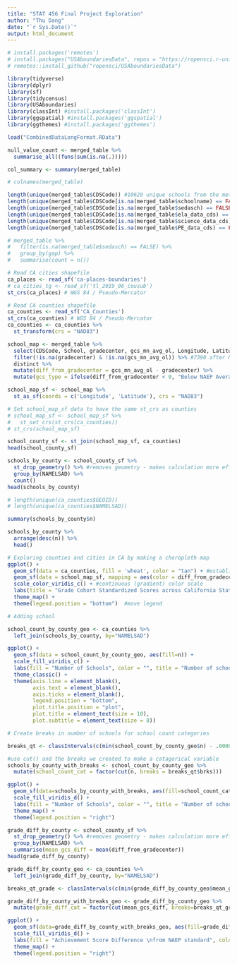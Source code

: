 ```yaml
---
title: "STAT 456 Final Project Exploration"
author: "Thu Dang"
date: "`r Sys.Date()`"
output: html_document
---
```


```r

# install.packages('remotes')
# install.packages("USAboundariesData", repos = "https://ropensci.r-universe.dev", type = "source")
# remotes::install_github("ropensci/USAboundariesData")

library(tidyverse)
library(dplyr)
library(sf)
library(tidycensus)
library(USAboundaries)  
library(classInt) #install.packages('classInt')
library(ggspatial) #install.packages('ggspatial')
library(ggthemes) #install.packages('ggthemes')

```

```r
load("CombinedDataLongFormat.RData")
```

```r
null_value_count <- merged_table %>% 
  summarise_all((funs(sum(is.na(.))))) 

col_summary <- summary(merged_table)

# colnames(merged_table)

length(unique(merged_table$CDSCode)) #10629 unique schools from the metadata
length(unique(merged_table$CDSCode[is.na(merged_table$schoolname) == FALSE])) #4385 unique matched schools for Jeremy's california school data
length(unique(merged_table$CDSCode[is.na(merged_table$sedasch) == FALSE])) #7390 unique matched schools for Stanford data
length(unique(merged_table$CDSCode[is.na(merged_table$ela_data_cds) == FALSE])) #814 unique matched schools for ela data
length(unique(merged_table$CDSCode[is.na(merged_table$science_data_cds) == FALSE])) #495 unique matched schools for science data
length(unique(merged_table$CDSCode[is.na(merged_table$PE_data_cds) == FALSE])) #501 unique matched schools for pe data

# merged_table %>% 
#   filter(is.na(merged_table$sedasch) == FALSE) %>%
#   group_by(gap) %>%
#   summarise(count = n())
```

```r
# Read CA cities shapefile
ca_places <- read_sf('ca-places-boundaries')
# ca_cities_tg <- read_sf('tl_2019_06_cousub')
st_crs(ca_places) # WGS 84 / Pseudo-Mercator 

# Read CA counties shapefile
ca_counties <- read_sf('CA_Counties')
st_crs(ca_counties) # WGS 84 / Pseudo-Mercator 
ca_counties <- ca_counties %>%
  st_transform(crs = "NAD83")
```

```r
school_map <- merged_table %>%
  select(CDSCode, School, gradecenter, gcs_mn_avg_ol, Longitude, Latitude) %>%
  filter(!is.na(gradecenter) & !is.na(gcs_mn_avg_ol)) %>% #7390 after NA gradecenter, 6997 after both conditions
  distinct %>%
  mutate(diff_from_gradecenter = gcs_mn_avg_ol - gradecenter) %>%
  mutate(gcs_type = ifelse(diff_from_gradecenter < 0, "Below NAEP Average", ifelse(diff_from_gradecenter > 0, "Above NAEP Average", "At NAEP Average")))

school_map_sf <- school_map %>% 
  st_as_sf(coords = c('Longitude', 'Latitude'), crs = "NAD83")
```

```r
# Set school_map_sf data to have the same st_crs as counties
# school_map_sf <- school_map_sf %>%
#   st_set_crs(st_crs(ca_counties))
# st_crs(school_map_sf)
```

```r
school_county_sf <- st_join(school_map_sf, ca_counties) 
head(school_county_sf)
```

```r
schools_by_county <- school_county_sf %>%
  st_drop_geometry() %>% #removes geometry - makes calculation more efficient 
  group_by(NAMELSAD) %>%
  count() 
head(schools_by_county)
```

```r
# length(unique(ca_counties$GEOID))
# length(unique(ca_counties$NAMELSAD))
```


```r
summary(schools_by_county$n)

schools_by_county %>%
  arrange(desc(n)) %>%
  head()
```




```r
# Exploring counties and cities in CA by making a choropleth map 
ggplot() +
  geom_sf(data = ca_counties, fill = 'wheat', color = "tan") + #establishing my counties basemap
  geom_sf(data = school_map_sf, mapping = aes(color = diff_from_gradecenter), alpha = 0.8)+ #cities layer
  scale_color_viridis_c() + #continuous (gradient) color scale
  labs(title = "Grade Cohort Standardized Scores across California States") + 
  theme_map() + 
  theme(legend.position = "bottom")  #move legend
```

```r
# Adding school 

school_count_by_county_geo <- ca_counties %>%
  left_join(schools_by_county, by="NAMELSAD")

ggplot() + 
  geom_sf(data = school_count_by_county_geo, aes(fill=n)) +
  scale_fill_viridis_c() + 
  labs(fill = "Number of Schools", color = "", title = "Number of schools by California county", subtitle= "according to the Educational Opportunity Project at Stanford University")+
  theme_classic() +
  theme(axis.line = element_blank(),
        axis.text = element_blank(),
        axis.ticks = element_blank(),
        legend.position = "bottom",
        plot.title.position = "plot",
        plot.title = element_text(size = 10),
        plot.subtitle = element_text(size = 8))
```

```r
# Create breaks in number of schools for school count categories

breaks_qt <- classIntervals(c(min(school_count_by_county_geo$n) - .00001, school_count_by_county_geo$n), n = 5, style = "quantile")

#use cut() and the breaks we created to make a catagorical variable
schools_by_county_with_breaks <- school_count_by_county_geo %>%
  mutate(school_count_cat = factor(cut(n, breaks = breaks_qt$brks)))
```

```r
ggplot() + 
  geom_sf(data=schools_by_county_with_breaks, aes(fill=school_count_cat)) + 
  scale_fill_viridis_d() + 
  labs(fill = "Number of Schools", color = "", title = "Number of schools by California County", subtitle= "according to the Educational Opportunity Project at Stanford University") +
  theme_map() + 
  theme(legend.position = "right") 
```


```r
grade_diff_by_county <- school_county_sf %>%
  st_drop_geometry() %>% #removes geometry - makes calculation more efficient 
  group_by(NAMELSAD) %>%
  summarise(mean_gcs_diff = mean(diff_from_gradecenter))
head(grade_diff_by_county)
```

```r
grade_diff_by_county_geo <- ca_counties %>%
  left_join(grade_diff_by_county, by="NAMELSAD")

breaks_qt_grade <- classIntervals(c(min(grade_diff_by_county_geo$mean_gcs_diff) - .00001, grade_diff_by_county_geo$mean_gcs_diff), n = 4, style = "quantile")

grade_diff_by_county_with_breaks_geo <- grade_diff_by_county_geo %>%
  mutate(grade_diff_cat = factor(cut(mean_gcs_diff, breaks=breaks_qt_grade$brks)))
```

```r
ggplot() + 
  geom_sf(data=grade_diff_by_county_with_breaks_geo, aes(fill=grade_diff_cat)) + 
  scale_fill_viridis_d() + 
  labs(fill = "Achievement Score Difference \nfrom NAEP standard", color = "", title = "Grade Cohort Standardized Achievement Score Difference from NAEP standard by California County", subtitle= "according to the Educational Opportunity Project at Stanford University") +
  theme_map() + 
  theme(legend.position = "right") 
```


